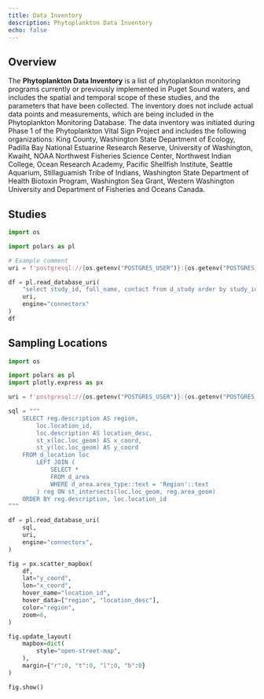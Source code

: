 ```yaml
---
title: Data Inventory
description: Phytoplankton Data Inventory
echo: false
---
```


## Overview

The **Phytoplankton Data Inventory** is a list of phytoplankton monitoring programs currently or previously implemented in Puget Sound waters, and includes the spatial and temporal scope of these studies, and the parameters that have been collected. The inventory does not include actual data points and measurements, which are being included in the Phytoplankton Monitoring Database. The data inventory was initiated during Phase 1 of the Phytoplankton Vital Sign Project and includes the following organizations: King County, Washington State Department of Ecology, Padilla Bay National Estuarine Research Reserve, University of Washington, Kwaiht, NOAA Northwest Fisheries Science Center, Northwest Indian College, Ocean Research Academy, Pacific Shellfish Institute, Seattle Aquarium, Stillaguamish Tribe of Indians, Washington State Department of Health Biotoxin Program, Washington Sea Grant, Western Washington University and Department of Fisheries and Oceans Canada.

## Studies

```python
import os

import polars as pl

# Example comment
uri = f'postgresql://{os.getenv("POSTGRES_USER")}:{os.getenv("POSTGRES_PASSWORD")}@{os.getenv("POSTGRES_HOST")}:{os.getenv("POSTGRES_PORT")}/{os.getenv("POSTGRES_DATABASE")}'

df = pl.read_database_uri(
    "select study_id, full_name, contact from d_study order by study_id",
    uri,
    engine="connectorx"
)
df
```

## Sampling Locations

```python
import os

import polars as pl
import plotly.express as px

uri = f'postgresql://{os.getenv("POSTGRES_USER")}:{os.getenv("POSTGRES_PASSWORD")}@{os.getenv("POSTGRES_HOST")}:{os.getenv("POSTGRES_PORT")}/{os.getenv("POSTGRES_DATABASE")}'

sql = """
    SELECT reg.description AS region,
        loc.location_id,
        loc.description AS location_desc,
        st_x(loc.loc_geom) AS x_coord,
        st_y(loc.loc_geom) AS y_coord
    FROM d_location loc
        LEFT JOIN ( 
            SELECT *
            FROM d_area
            WHERE d_area.area_type::text = 'Region'::text
        ) reg ON st_intersects(loc.loc_geom, reg.area_geom)
    ORDER BY reg.description, loc.location_id
"""

df = pl.read_database_uri(
    sql,
    uri,
    engine="connectorx",
)

fig = px.scatter_mapbox(
    df,
    lat="y_coord",
    lon="x_coord",
    hover_name="location_id",
    hover_data=["region", "location_desc"],
    color="region",
    zoom=6,
)

fig.update_layout(
    mapbox=dict(
        style="open-street-map",
    ),
    margin={"r":0, "t":0, "l":0, "b":0}
)

fig.show()
```
